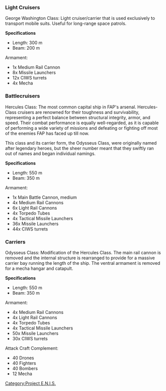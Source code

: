 ===Light Cruisers===
George Washington Class: Light cruiser/carrier that is used exclusively to transport mobile suits. Useful for long-range space patrols.

'''Specifications'''
*Length: 300 m
*Beam: 200 m

Armament:
*1x Medium Rail Cannon
*8x Missile Launchers
*12x CIWS turrets
*4x Mecha

===Battlecruisers===
Hercules Class: The most common capital ship in FAP's arsenal. Hercules-Class cruisers are renowned for their toughness and survivability, representing a perfect balance between structural integrity, armor, and speed. Their combat performance is equally well-regarded, as it is capable of performing a wide variety of missions and defeating or fighting off most of the enemies FAP has faced up till now. 

This class and its carrier form, the Odysseus Class, were originally named after legendary heroes, but the sheer number meant that they swiftly ran out of names and began individual namings.

'''Specifications'''
*Length: 550 m
*Beam: 350 m

Armament:
*1x Main Battle Cannon, medium
*4x Medium Rail Cannons
*6x Light Rail Cannons
*4x Torpedo Tubes
*4x Tactical Missile Launchers
*36x Missile Launchers
*44x CIWS turrets

===Carriers===
Odysseus Class: Modification of the Hercules Class. The main rail cannon is removed and the internal structure is rearranged to provide for a massive carrier bay running the length of the ship. The ventral armament is removed for a mecha hangar and catapult.

'''Specifications'''
*Length: 550 m
*Beam: 350 m

Armament:
*4x Medium Rail Cannons
*4x Light Rail Cannons
*4x Torpedo Tubes
*4x Tactical Missile Launchers
*50x Missile Launchers
*30x CIWS turrets

Attack Craft Complement:
*40 Drones
*40 Fighters
*40 Bombers
*12 Mecha
{{PENISMecha}}
[[Category:Project E.N.I.S.]]